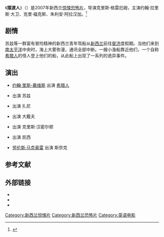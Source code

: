 {{Otheruses|subject=2007年电影《摆渡人》|other=其他同名条目|摆渡人}}
{{电影信息框
| 中国大陆片名= 
| 港澳片名 = 
| 新马片名 = 
| 台湾片名 = 
| 片名     = 摆渡人
| 电影原名 = ''{{lang|en|The Ferryman}}''
| 图像     = The ferryman poster.jpg
| 图像说明 = 海报
| 导演     = [[克里斯·格雷厄姆|克里斯·格雷厄姆]]
| 监制     = 
| 制片     = 
| 编剧     = 尼克·华德
| 原著     = 
| 主演     = 约翰·拉里斯·大卫<br>克里·福克斯<br>朱利安·阿拉汉加
| 配乐     = 
| 摄影     = 
| 剪辑     = 
| 制片商   = 
| 发行商   = 
| 上映日期 = {{Film date|2007|4|11|新西兰}}
| 片长     = 97分钟
| 产地     = {{新西兰}}
| 语言     = 英语
| 预算     = 
| 票房     = 
| 前集     = 
| 续集     = 
}}
《'''摆渡人'''》（{{lang-en|''The Ferryman''}}）是2007年新西兰[[惊悚片|惊悚]][[恐怖片|恐怖片]]，导演克里斯·格雷厄姆，主演约翰·拉里斯·大卫、克里·福克斯、朱利安·阿拉汉加。<ref>{{cite news |author= |url=http://movie.douban.com/subject/2059314/ |title=《摆渡人》电影 |newspaper=豆瓣 |date= |accessdate=2015-05-10 |archive-date=2018-09-29 |archive-url=https://web.archive.org/web/20180929132350/https://movie.douban.com/subject/2059314/ |dead-url=no }}</ref>

==剧情==
苏兹等一群富有冒险精神的新西兰青年驾船从[[新西兰|新西兰]]前往[[斐济|斐济]]度假期。当他们来到[[南太平洋|南太平洋]]中央时，海上大雾弥漫，通讯全部中断。一艘小渔船靠近他们，一个自称[[希腊人|希腊人]]的怪人登上他们的船，从此船上出现了一系列的诡异事件。

== 演出 ==
*[[约翰·里斯-戴维斯|约翰·里斯-戴维斯]] 出演 [[希腊人|希腊人]]
*{{Link-en|克里·福克斯|Kerry Fox}} 出演 苏兹
*{{Link-en|朱利安·阿拉汉加|Julian Arahanga}} 出演 扎尼
*{{Link-en|塔梅尔·哈桑|Tamer Hassan}} 出演 大戴夫
*{{Link-en|克里格·霍尔|Craig Hall (actor)}} 出演 克里斯·汉密尔顿
*{{Link-en|安珀·塞恩斯伯里|Amber Sainsbury}} 出演 凯西
*[[劳伦斯·马克奥雷|劳伦斯·马克奥雷]] 出演 斯奈克

==参考文献==
{{reflist}}

== 外部链接==
* {{douban|title=摆渡人}}
* {{Mtime|58862|摆渡人}}
*{{IMDb title|0808265|摆渡人}}

{{DEFAULTSORT:Bai摆渡人}}
[[Category:新西兰惊悚片|Category:新西兰惊悚片]]
[[Category:新西兰恐怖片|Category:新西兰恐怖片]]
[[Category:英语电影|Category:英语电影]]